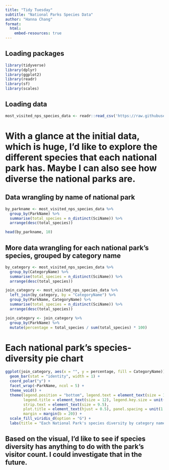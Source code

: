 ```yaml
---
title: "Tidy Tuesday"
subtitle: "National Parks Species Data"
author: "Hanna Chang"
format: 
  html:
    embed-resources: true
---
```


## Loading packages

```r
library(tidyverse)
library(dplyr)
library(ggplot2)
library(readr)
library(sf)
library(scales)
```

## Loading data

```r
most_visited_nps_species_data <- readr::read_csv('https://raw.githubusercontent.com/rfordatascience/tidytuesday/master/data/2024/2024-10-08/most_visited_nps_species_data.csv')
```

# With a glance at the initial data, which is huge, I'd like to explore the different species that each national park has. Maybe I can also see how diverse the national parks are.

## Data wrangling by name of national park

```r
by_parkname <- most_visited_nps_species_data %>%
  group_by(ParkName) %>%
  summarise(total_species = n_distinct(SciName)) %>%
  arrange(desc(total_species))

head(by_parkname, 10)
```

## More data wrangling for each national park's species, grouped by category name

```r
by_category <- most_visited_nps_species_data %>%
  group_by(CategoryName) %>%
  summarise(total_species = n_distinct(SciName)) %>%
  arrange(desc(total_species))

join_category <- most_visited_nps_species_data %>%
  left_join(by_category, by = "CategoryName") %>%
  group_by(ParkName, CategoryName) %>%
  summarise(total_species = n_distinct(SciName)) %>%
  arrange(desc(total_species))

join_category <- join_category %>%
  group_by(ParkName) %>%
  mutate(percentage = total_species / sum(total_species) * 100)
```

# Each national park's species-diversity pie chart

```r
ggplot(join_category, aes(x = "", y = percentage, fill = CategoryName)) +
  geom_bar(stat = "identity", width = 1) +
  coord_polar("y") +
  facet_wrap(~ParkName, ncol = 5) +
  theme_void() +
  theme(legend.position = "bottom", legend.text = element_text(size = 10),
        legend.title = element_text(size = 12), legend.key.size = unit(0.8, "cm"),
        strip.text = element_text(size = 9.5),
        plot.title = element_text(hjust = 0.5), panel.spacing = unit(1.5, "lines"),
        margin = margin(b = 20)) +
  scale_fill_viridis_d(option = "G") +
  labs(title = "Each National Park's species diversity by category name")
```

## Based on the visual, I'd like to see if species diversity has anything to do with the park's visitor count. I could investigate that in the future.








